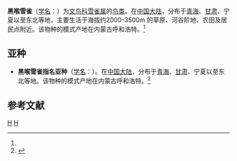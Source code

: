 {{Speciesbox 
| taxon = Montifringilla davidiana
| status = LC 
| status_system = IUCN3.1
| status_ref = <ref name=IUCN2012>{{cite iucn|url=https://www.iucnredlist.org/species/22718333/0 |title=''Pyrgilauda davidiana'' | author=BirdLife International | author-link=BirdLife International |year=2017 |access-date=30 July 2017|ref=harv}}</ref>
| image = Montifringilla davidiana.jpg
| binomial_authority = (Verreaux, 1871)<ref name='id4082'>{{cite web| url =http://www.bioinfo.cn/db05/BjdwSpecies.php?action=view&id=4082| title =黑喉雪雀| work =《中国动物物种编目数据库》| publisher =中国科学院微生物研究所| author =中国科学院动物研究所| accessdate =2009-04-04| deadurl =yes| archiveurl =https://web.archive.org/web/20131203122335/http://www.bioinfo.cn/db05/BjdwSpecies.php?action=view| archivedate =2013-12-03}}</ref>
}}

'''黑喉雪雀'''（[[学名|学名]]：{{lang|la|''Montifringilla davidiana''}}）为[[文鸟科|文鸟科]][[雪雀属|雪雀属]]的[[鸟类|鸟类]]。在[[中国大陆|中国大陆]]，分布于[[青海|青海]]、[[甘肃|甘肃]]、宁夏以至东北等地，主要生活于海拔约2000-3500m 的草原、河谷阶地、农田及居民点附近。该物种的模式产地在内蒙古呼和浩特。<ref name='id4082'/>

== 亚种 ==
* '''黑喉雪雀指名亚种'''（[[学名|学名]]：{{lang|la|''Montifringilla davidiana davidiana''}}）。在[[中国大陆|中国大陆]]，分布于[[青海|青海]]、[[甘肃|甘肃]]、宁夏以至东北等地。该物种的模式产地在内蒙古呼和浩特。<ref name='id4083'>{{cite web| url =http://www.bioinfo.cn/db05/BjdwSpecies.php?action=view&id=4083| title =黑喉雪雀指名亚种| work =《中国动物物种编目数据库》| publisher =中国科学院微生物研究所| author =中国科学院动物研究所| accessdate =2009-04-04| deadurl =yes| archiveurl =https://web.archive.org/web/20131203122335/http://www.bioinfo.cn/db05/BjdwSpecies.php?action=view| archivedate =2013-12-03}}</ref>

== 参考文献 ==
{{reflist}}
{{Passeridae}}
{{Taxonbar}}
[[Category:1871年描述的鸟类|H]]
[[Category:雪雀属|H]]